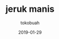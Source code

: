 ---
title: jeruk manis
author: tokobuah
slug: /hello-world
date: 2019-01-29
image: "../src/images/cs5.png"
---